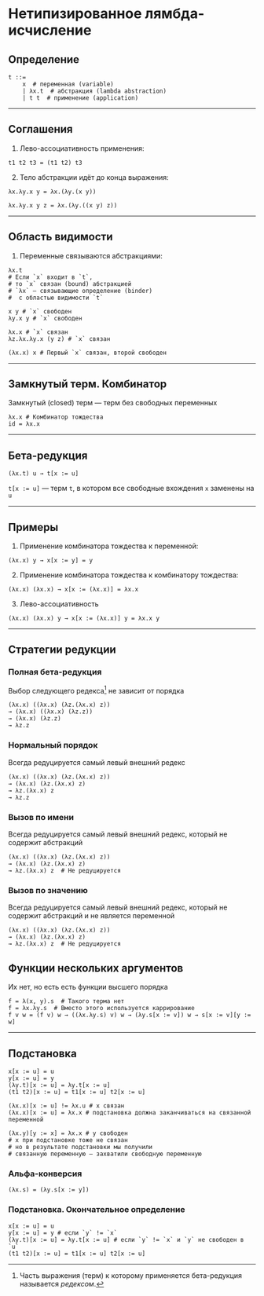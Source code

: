 # Нетипизированное лямбда-исчисление

## Определение

``` text
t ::=
    x  # переменная (variable)
    | λx.t  # абстракция (lambda abstraction)
    | t t  # применение (application)
```

------------------------------------------------------------------------

## Соглашения

1.  Лево-ассоциативность применения:

``` text
t1 t2 t3 = (t1 t2) t3
```

2.  Тело абстракции идёт до конца выражения:

``` text
λx.λy.x y = λx.(λy.(x y))

λx.λy.x y z = λx.(λy.((x y) z))
```

------------------------------------------------------------------------

## Область видимости

1.  Переменные связываются абстракциями:

``` text
λx.t
# Если `x` входит в `t`,
# то `x` связан (bound) абстракцией
# `λx` — связывающие определение (binder)
#  с областью видимости `t`
```

```         
x y # `x` свободен
λy.x y # `x` свободен

λx.x # `x` связан
λz.λx.λy.x (y z) # `x` связан

(λx.x) x # Первый `x` связан, второй свободен
```

------------------------------------------------------------------------

## Замкнутый терм. Комбинатор

Замкнутый (closed) терм — терм без свободных переменных

``` text
λx.x # Комбинатор тождества
id = λx.x
```

------------------------------------------------------------------------

## Бета-редукция

``` text
(λx.t) u → t[x := u]
```

`t[x := u]` — терм `t`, в котором все свободные вхождения `x` заменены на `u`

------------------------------------------------------------------------

## Примеры

1.  Применение комбинатора тождества к переменной:

``` text
(λx.x) y → x[x := y] = y
```

2.  Применение комбинатора тождества к комбинатору тождества:

``` text
(λx.x) (λx.x) → x[x := (λx.x)] = λx.x
```

3.  Лево-ассоциативность

``` text
(λx.x) (λx.x) y → x[x := (λx.x)] y = λx.x y
```

------------------------------------------------------------------------

## Стратегии редукции

<!-- TODO: Надо поменять пример на нормальный при котором видна разница -->

### Полная бета-редукция

Выбор следующего редекса^[Часть выражения (терм) к которому применяется бета-редукция называется *редексом*.] не зависит от порядка

``` text
(λx.x) ((λx.x) (λz.(λx.x) z))
→ (λx.x) ((λx.x) (λz.z))
→ (λx.x) (λz.z)
→ λz.z
```

### Нормальный порядок

Всегда редуцируется самый левый внешний редекс

``` text
(λx.x) ((λx.x) (λz.(λx.x) z))
→ (λx.x) (λz.(λx.x) z)
→ λz.(λx.x) z
→ λz.z
```

### Вызов по имени

Всегда редуцируется самый левый внешний редекс, который не содержит абстракций

``` text
(λx.x) ((λx.x) (λz.(λx.x) z))
→ (λx.x) (λz.(λx.x) z)
→ λz.(λx.x) z  # Не редуцируется
```

### Вызов по значению

Всегда редуцируется самый левый внешний редекс, который не содержит абстракций и не является переменной

``` text
(λx.x) ((λx.x) (λz.(λx.x) z))
→ (λx.x) (λz.(λx.x) z)
→ λz.(λx.x) z  # Не редуцируется
```

## Функции нескольких аргументов

Их нет, но есть есть функции высшего порядка

``` text
f = λ(x, y).s  # Такого терма нет
f = λx.λy.s  # Вместо этого используется каррирование
f v w = (f v) w → ((λx.λy.s) v) w → (λy.s[x := v]) w → s[x := v][y := w]
```

------------------------------------------------------------------------

## Подстановка

``` text
x[x := u] = u
y[x := u] = y
(λy.t)[x := u] = λy.t[x := u]
(t1 t2)[x := u] = t1[x := u] t2[x := u]
```

``` text
(λx.x)[x := u] != λx.u # x связан
(λx.x)[x := u] = λx.x # подстановка должна заканчиваться на связанной переменной
```

``` text
(λx.y)[y := x] = λx.x # y свободен
# x при подстановке тоже не связан
# но в результате подстановки мы получили
# связанную переменную — захватили свободную переменную
```

### Альфа-конверсия

``` text
(λx.s) = (λy.s[x := y])
```

### Подстановка. Окончательное определение

``` text
x[x := u] = u
y[x := u] = y # если `y` != `x`
(λy.t)[x := u] = λy.t[x := u] # если `y` != `x` и `y` не свободен в `u`
(t1 t2)[x := u] = t1[x := u] t2[x := u]
```
